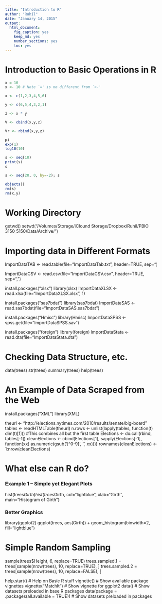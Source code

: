 ```yaml
---
title: "Introduction to R"
author: "Ruhil"
date: "January 14, 2015"
output:
  html_document:
    fig_caption: yes
    keep_md: yes
    number_sections: yes
    toc: yes
---
```


# Introduction to Basic Operations in R 
```r
x = 10 
x <- 10 # Note `=' is no different from `<-' 

x <- c(1,2,3,4,5,6)

y <- c(6,5,4,3,2,1)

z <- x * y

V <- cbind(x,y,z)

Vr <- rbind(x,y,z)

pi
exp(1)
log10(10)

s <- seq(10)
print(s)
s

s <- seq(20, 0, by=-2); s

objects()
rm(s)
rm(x,y)
```

# Working Directory

getwd()
setwd("/Volumes/Storage/iClound Storage/Dropbox/Ruhil/PBIO 3150_5150/Data/Archive/")


# Importing data in Different Formats
ImportDataTAB <- read.table(file="ImportDataTab.txt", header=TRUE, sep="\t")

ImportDataCSV <- read.csv(file="ImportDataCSV.csv", header=TRUE, sep=",")

install.packages("xlsx")
library(xlsx)
ImportDataXLSX <- read.xlsx(file="ImportDataXLSX.xlsx", 1)

install.packages("sas7bdat")
library(sas7bdat)
ImportDataSAS <- read.sas7bdat(file="ImportDataSAS.sas7bdat")

install.packages("Hmisc")
library(Hmisc)
ImportDataSPSS <- spss.get(file="ImportDataSPSS.sav")

install.packages("foreign")
library(foreign)
ImportDataStata <- read.dta(file="ImportDataStata.dta")

# Checking Data Structure, etc.
data(trees)
str(trees)
summary(trees)
help(trees)

# An Example of Data Scraped from the Web ##
install.packages("XML")
library(XML)

theurl <- "http://elections.nytimes.com/2010/results/senate/big-board"
tables <- readHTMLTable(theurl)
n.rows <- unlist(lapply(tables, function(t) dim(t)[1]))
#This combines all but the first table
Elections <- do.call(rbind, tables[-1])
cleanElections <- cbind(Elections[1], sapply(Elections[-1], function(xx) as.numeric(gsub('[^0-9]', '', xx))))
rownames(cleanElections) <- 1:nrow(cleanElections)


# What else can R do? 
### Example 1 -- Simple yet Elegant Plots
hist(trees$Girth)
hist(trees$Girth, col="lightblue", xlab="Girth", main="Histogram of Girth")

### Better Graphics
library(ggplot2)
ggplot(trees, aes(Girth)) + geom_histogram(binwidth=2, fill="lightblue")


# Simple Random Sampling
 sample(trees$Height, 6, replace=TRUE)
 trees.sampled.1 = trees[sample(nrow(trees), 10, replace=TRUE), ] 
 trees.sampled.2 = trees[sample(nrow(trees), 10, replace=FALSE), ]


help.start() # Help on Basic R stuff
vignette() # Show available package vignettes
vignette("MatchIt") # Show vignette for ggplot2
data() # Show datasets preloaded in base R packages
data(package = .packages(all.available = TRUE)) # Show datasets preloaded in packages




